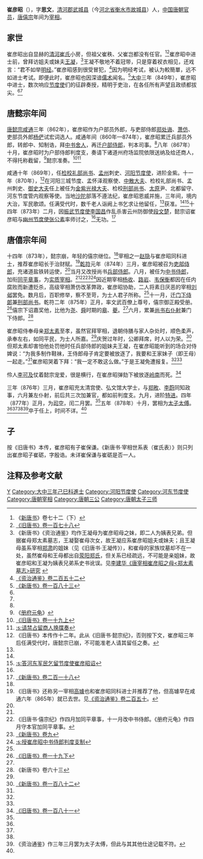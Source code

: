 {{Infobox person
|name        = 崔彦昭
|image       = 
|image_size  = 
|caption     = 
|birth_date  = 9世纪
|birth_place = [[唐朝|唐朝]]
|death_date  = 9世纪
|death_place = [[唐朝|唐朝]][[長安|長安]]
|occupation  = [[唐朝|唐朝]]官員
}}

'''崔彦昭'''（{{bd|9世纪||9世纪|catIdx=C}}），字'''思文'''，[[清河郡|清河郡]][[武城县|武城县]]（今[[河北省|河北省]][[衡水市|衡水市]][[故城县|故城县]]）人，[[中国|中国]][[唐朝|唐朝]][[官员|官员]]，[[唐僖宗|唐僖宗]]年间为[[宰相|宰相]]。

== 家世 ==
崔彦昭出自显赫的[[清河崔氏|清河崔氏]]小房，但祖父崔秩、父崔岂都没有任官。<ref>《[[新唐书|新唐书]]》卷七十二（下）</ref><ref name=BT178>[[:s:舊唐書/卷178|《旧唐书》卷一百七十八]]</ref>崔彦昭中进士前，曾拜访姐夫或妹夫[[王凝_(唐朝)|王凝]]，<ref name=EZT>《新唐书》《资治通鉴》均作王凝母为崔彦昭母之妹，即二人为姨表兄弟。但据崔母郑太素墓志，王凝娶崔母次女，故王凝应系崔彦昭姐夫或妹夫；且王凝母虽系宰相[[郑肃|郑肃]]的姐妹（见《旧唐书·王凝传》），和崔母的家族坟墓却不在一处，虽然崔母和王母都出自[[荥阳郑氏|荥阳郑氏]]，但关系已经疏远，不可能是亲姐妹，故崔彦昭和王凝为姨表兄弟系史书讹误。见[http://www.cssn.cn/kgx/zmkg/201504/P020150424394658506335.pdf 李建华《唐宰相崔彦昭之母<郑太素墓志>研究] {{webarchive|url=https://web.archive.org/web/20160304132606/http://www.cssn.cn/kgx/zmkg/201504/P020150424394658506335.pdf |date=2016-03-04 }}</ref>王凝不敬地不着冠带，只是穿着衩衣相见，还戏言：“君不如举[[明经|明经]]。”崔彦昭感到很受冒犯，<ref name=ZZTJ252>[[:s:資治通鑑/卷252|《资治通鉴》卷二百五十二]]</ref>因为明经考试，被认为較簡單，远不如进士考试。即便此时，崔彦昭也因深谙[[儒术|儒术]]闻名。<ref name=NBT183>[[:s:新唐書/卷183|《新唐书》卷一百八十三]]</ref>[[大中_(唐朝)|大中]]三年（849年），崔彦昭中进士，数次响应[[节度使|节度使]]们的征辟奏授，精明于吏治，在各任所有声望且政绩都拔尖。<ref name=BT178/><ref name=NBT183/>

== 唐懿宗年间 ==
[[唐懿宗|唐懿宗]][[咸通|咸通]]三年（862年），崔彦昭作为户部员外郎，与吏部侍郎[[郑处诲|郑处诲]]、[[蕭倣_(唐朝)|萧仿]]、吏部员外郎[[杨俨|杨俨]]试宏词选人。咸通年间（860年—874年），崔彦昭累迁兵部员外郎，转郎中、知制诰，拜[[中书舍人|中书舍人]]，再迁[[户部侍郎|户部侍郎]]，判本司事。<ref name=BT178/>八年（867年）十月，崔彦昭时为户部侍郎判度支，奏请下诸道州府场监院依限送纳及给还商人，不得托称截留，<ref>《[[册府元龟|册府元龟]]》</ref>懿宗准奏。<ref name=BT19-1>[[:s:旧唐书/卷019上|《旧唐书》卷一十九上]]</ref><ref>[[:s:请禁占留商人换牒奏|:s:请禁占留商人换牒奏]]</ref>

咸通十年（869年），任[[检校|检校]][[礼部尚书|礼部尚书]]、[[孟州|孟州]]刺史、[[河阳节度使|河阳节度使]]，进阶金紫。十一年（870年），<ref>《旧唐书》本传作十二年。此从《旧唐书·懿宗纪》，否则按下文，崔彦昭三年后任满受代时，唐懿宗已崩，不可能准老人请其留任之奏。</ref>在河阳三城节度、孟怀泽观察使、[[中散大夫|中散大夫]]、检校礼部尚书、孟州刺史、[[御史大夫|御史大夫]]任上被任为[[金紫光禄大夫|金紫光禄大夫]]、检校[[刑部尚书|刑部尚书]]、[[太原|太原]]尹、北都留守、河东节度管内观察等使。当地[[沙陀|沙陀]]部落不遵法纪，崔彦昭恩威并施，三年间，境内大治，军民歌颂。任满受代时，数千老人诣阙上书乞求让他留任，<ref name=BT178/>获准。<ref name=NBT183/><ref>[[:s:答河东军民乞留节度使崔彦昭诏|:s:答河东军民乞留节度使崔彦昭诏]]</ref>十四年（873年）二月，因[[振武节度使|振武节度使]][[李国昌|李国昌]]作乱杀害云州防御使[[段文楚|段文楚]]，懿宗诏崔彦昭与[[幽州节度使|幽州节度使]][[张公素|张公素]]率师讨之，<ref name=BT19-1/>无功。<ref>[[:s:新唐書/卷218|《新唐书》卷二百一十八]]</ref>

== 唐僖宗年间 ==
十四年（873年），懿宗崩，年轻的僖宗继位。<ref name=ZZTJ252/>宰相之一[[赵隐|赵隐]]与崔彦昭同科进士，推荐崔彦昭长于治财赋。<ref>《旧唐书》还称另一宰相[[高璩|高璩]]也和崔彦昭同科进士并推荐了他，但高璩早在咸通六年（865年）就已去世。见[[:s:資治通鑑/卷250|《资治通鉴》卷二百五十]]。</ref>[[乾符|乾符]]元年（874年）三月，崔彦昭被召为[[吏部侍郎|吏部侍郎]]，充诸道盐铁转运使，<ref name=BT178/>当月又改授尚书[[兵部侍郎|兵部侍郎]]。八月，被任为[[中书侍郎|中书侍郎]]，加衔[[同平章事|同平章事]]，为[[实质宰相|实质宰相]]。<ref name=ZZTJ252/><ref>《旧唐书·僖宗纪》作四月加同平章事，十一月改中书侍郎。《册府元龟》作四月守本官加同平章事。</ref><ref name=NBT9>[[:s:新唐書/卷009|《新唐书》卷九]]</ref><ref>[[:s:授崔彦昭中书侍郎判度支制|:s:授崔彦昭中书侍郎判度支制]]</ref>因近期宰相[[杨收|杨收]]、[[路岩|路岩]]、[[韦保衡|韦保衡]]都因在任内腐败而新遭贬杀，高级宰相萧仿改革弊政，崔彦昭协助，二人将素日厌恶的宰相[[刘邺|刘邺]]罢免。数月后，百职修举，察不至苛，为士人君子所称。<ref name=NBT183/>十一月，迁[[门下侍郞|门下侍郞]]兼[[刑部尚书|刑部尚书]]。乾符二年（875年）正月，率文武百僚上尊号，僖宗御正殿受册。<ref name=BT19-2>[[:s:旧唐书/卷019下|《旧唐书》卷一十九下]]</ref>僖宗下诏嘉奖他，比他为[[尧|尧]]、[[舜|舜]]时期的[[皋陶|皋]]、[[夔|夔]]。<ref name=BT178/>六月，累兼[[尚书右仆射|尚书右仆射]]兼门下侍郎。<ref>《新唐书》卷六十三</ref>

崔彦昭侍奉母亲[[郑太素|郑太素]]至孝，虽然官拜宰相，退朝侍膳与家人杂处时，顺色柔声，承奉左右，如同平民，为士人所嘉。<ref name=BT178/>庆贺过年时，公卿拜席，时人以为荣。<ref>[[:s:新唐书/卷182|《新唐书》卷一百八十二]]</ref>但郑太素却害怕他处罚他时任兵部侍郎的姐妹夫王凝，在崔彦昭能听到的场合对侍婢说：“为我多制作鞋袜，王侍郎母子肯定要被放逐了，我要和王家妹子（即王母）一起走。”<ref name=EZT/>崔彦昭哭着下拜：“我一定不敢这么做。”于是王凝免遭报复。<ref name=ZZTJ252/><ref name=NBT183/>

伶人[[李可及|李可及]]仗着懿宗宠爱，很是横行，在崔彦昭弹劾下被放逐[[岭南|岭南]]而死。<ref name=BT181>[[:s:舊唐書/卷181|《旧唐书》卷一百八十一]]</ref>

三年（876年）三月，崔彦昭充太清宫使、弘文馆大学士，与[[郑畋|郑畋]]、[[李蔚_(唐朝)|李蔚]]同知政事，六月兼左仆射，前后共三次加兼官，都如前判度支。九月，进阶[[特进|特进]]。四年（877年）正月，为[[司空|司空]]，闰二月罢。<ref name=NBT9/>五年（878年）十月，罢相为[[太子太傅|太子太傅]]。<ref name=ZZTJ252/><ref name=NBT183/><ref name=BT19-2/><ref>《资治通鉴》作三年三月罢为太子太傅，但此与其其他仕途记载不符。</ref>卒于任上，时间不详。<ref name=NBT183/>

== 子 ==
按《旧唐书》本传，崔彦昭有子崔保谦。《新唐书·宰相世系表（崔氏表）》则只列出崔彦昭子崔砺，字殷诰。未详崔保谦与崔砺是否一人。

== 注释及参考文献 ==
{{reflist|2}}

{{start box}}
{{s-before|[[萧倣_(唐朝)|萧倣]]}}
{{s-title|[[唐朝|唐朝]][[尚书右仆射|尚书右仆射]]|876年—877年}}
{{s-after|[[于琮|于琮]]}}
{{s-before|[[萧倣_(唐朝)|萧倣]]}}
{{s-title|[[唐朝|唐朝]][[司空|司空]]|877年}}
{{s-after|[[李㥽|李㥽]]}}
{{end box}}
{{DEFAULTSORT:C}}
[[Category:清河崔氏|Y]]
[[Category:大中三年己巳科進士|Category:大中三年己巳科進士]]
[[Category:河阳节度使|Category:河阳节度使]]
[[Category:河东节度使|Category:河东节度使]]
[[Category:唐朝宰相|Category:唐朝宰相]]
[[Category:唐朝三公|Category:唐朝三公]]
[[Category:唐朝太子三师|Category:唐朝太子三师]]